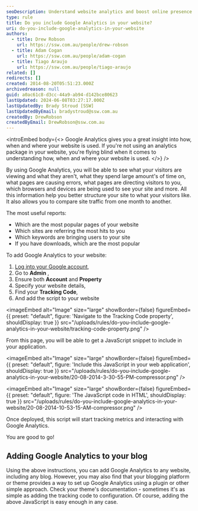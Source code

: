 ```yaml
---
seoDescription: Understand website analytics and boost online presence with Google Analytics.
type: rule
title: Do you include Google Analytics in your website?
uri: do-you-include-google-analytics-in-your-website
authors:
  - title: Drew Robson
    url: https://ssw.com.au/people/drew-robson
  - title: Adam Cogan
    url: https://ssw.com.au/people/adam-cogan
  - title: Tiago Araujo
    url: https://ssw.com.au/people/tiago-araujo
related: []
redirects: []
created: 2014-08-20T05:51:23.000Z
archivedreason: null
guid: a0ac61c8-d3cc-44a9-ab94-d142bce80623
lastUpdated: 2024-06-08T03:27:17.000Z
lastUpdatedBy: Brady Stroud [SSW]
lastUpdatedByEmail: bradystroud@ssw.com.au
createdBy: DrewRobson
createdByEmail: DrewRobson@ssw.com.au
---
```


<introEmbed
  body={<>
Google Analytics gives you a great insight into how, when and where your website is used. If you're not using an analytics package in your website, you're flying blind when it comes to understanding how, when and where your website is used.
  </>}
/>
<youtubeEmbed url="https://youtu.be/I3GneD2bPJg" description="" />

By using Google Analytics, you will be able to see what your visitors are viewing and what they aren't, what they spend large amount's of time on, what pages are causing errors, what pages are directing visitors to you, which browsers and devices are being used to see your site and more. All this information help you better structure your site to what your visitors like. It also allows you to compare site traffic from one month to another.

The most useful reports:

- Which are the most popular pages of your website
- Which sites are referring the most hits to you
- Which keywords are bringing users to your site
- If you have downloads, which are the most popular

To add Google Analytics to your website:

1. [Log into your Google account](https://www.google.com/analytics),
2. Go to **Admin** ,
3. Ensure both **Account** and **Property**
4. Specify your website details,
5. Find your **Tracking Code**,
6. And add the script to your website


<imageEmbed
  alt="Image"
  size="large"
  showBorder={false}
  figureEmbed={{
    preset: "default",
    figure: 'Navigate to the Tracking Code property',
    shouldDisplay: true
  }}
  src="/uploads/rules/do-you-include-google-analytics-in-your-website/tracking-code-property.png"
/>

From this page, you will be able to get a JavaScript snippet to include in your application.


<imageEmbed
  alt="Image"
  size="large"
  showBorder={false}
  figureEmbed={{
    preset: "default",
    figure: 'Include this JavaScript in your web application',
    shouldDisplay: true
  }}
  src="/uploads/rules/do-you-include-google-analytics-in-your-website/20-08-2014-3-30-55-PM-compressor.png"
/>


<imageEmbed
  alt="Image"
  size="large"
  showBorder={false}
  figureEmbed={{
    preset: "default",
    figure: 'The JavaScript code in HTML',
    shouldDisplay: true
  }}
  src="/uploads/rules/do-you-include-google-analytics-in-your-website/20-08-2014-10-53-15-AM-compressor.png"
/>

Once deployed, this script will start tracking metrics and interacting with Google Analytics.

You are good to go!

## Adding Google Analytics to your blog

Using the above instructions, you can add Google Analytics to any website, including any blog. However, you may also find that your blogging platform or theme provides a way to set up Google Analytics using a plugin or other simple approach. Check your theme's documentation - sometimes it's as simple as adding the tracking code to configuration. Of course, adding the above JavaScript is easy enough in any case.
